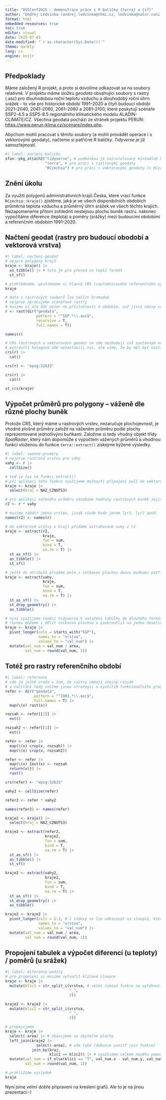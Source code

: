 ```yaml
---
title: "OSSConf2025 - demonstrace práce s R balíčky {terra} a {sf}"
author: "Ondřej Ledvinka (ondrej.ledvinka@chmi.cz, ledvinka@natur.cuni.cz)"
format: html
embedded-resources: true
toc: true
editor: visual
date: 2025-07-01
date-modified: "`r as.character(Sys.Date())`"
theme: darkly
lang: cs
engine: knitr
---
```


## Předpoklady

Máme založený R projekt, a proto si dovolíme odkazovat se na soubory relativně. V projektu máme složku *geodata* obsahující soubory s rastry (.asc) pro dlouhodobou roční teplotu vzduchu a dlouhodobý roční úhrn srážek – to vše pro historické období 1991--2020 a čtyři budoucí období 2021--2040, 2041--2060, 2061--2080 a 2081--2100, které poskytují scénáře SSP2-4.5 a SSP5-8.5 regionálního klimatického modelu ALADIN-CLIMATE/CZ. Všechna geodata pochází ze stránek projektu PERUN: <https://www.perun-klima.cz/scenare/index.php>.

Abychom mohli pracovat s těmito soubory (a mohli provádět operace i s vektorovými geodaty), načteme si patřičné R balíčky. *Tidyverse* je již samozřejmostí.

```r
#| label: nacteni-balicku
xfun::pkg_attach2("tidyverse", # podmínkou je nainstalovaný minimálně balíček xfun
                  "terra", # pro práci s rastrovými geodaty
                  "RCzechia") # pro práci s vektorovými geodaty (s RCzechia se automaticky načítá i balíček sf); pozor! předpokládá se dobré připojení k internetu kvůli stahování vektorových vrstev
```

## Znění úkolu

Za využití polygonů administrativních krajů Česka, které vrací funkce `RCzechia::kraje()` zjistěme, jaká je ve všech disponibilních obdobích průměrná teplota vzduchu a průměrný úhrn srážek ve všech těchto krajích. Nezapomeneme přitom zohlednit nestejnou plochu buněk rastru. nakonec vypočítáme diference (teplota) a poměry (srážky) mezi budoucími obdobími a referenčním obdobím 1991-2020.

## Načtení geodat (rastry pro budoucí obodobí a vektorová vrstva)

```r
#| label: nacteni-geodat
# nejpre polygony krajů
kraje <- kraje() |> 
  as_tibble() |> # toto je pro převod na lepší formát
  st_sf()

# prohlédneme, povšimneme si hlavně CRS (souřadnicového referenčního systému)
kraje

# data z rastrových souborů lze načíst hromadně
# nejprve zpracujeme scénářové rastry
# musíme si ale dát pozor na příslušnosti k obdobím, což jistí názvy vrstev
r <- rast(dir("geodata",
              pattern = "^SSP.*\\.asc$",
              recursive = T,
              full.names = T))

names(r)

# CRS rastrových a vektorových geodat se zde neshodují což současným verzím balíčku terra již nevadí
# ostravští kolegové zde nenastavili nic, ale víme, že by měl být nastaven EPSG:32633
crs(r) |> 
  cat()

crs(r) <- "epsg:32633"

crs(r) |> 
  cat()

st_crs(kraje)
```

## Výpočet průměrů pro polygony – váženě dle různé plochy buněk

Protože CRS, který máme u rastrových vrstev, nezaručuje plochojevnost, je vhodné plošné průměry založit na váženém průměru podle plochy reprezentované jednotlivými buňkami. Založme si tedy vhodný objekt třídy *SpatRaster*, který nám dopomůže s výpočtem vážených průměrů a vhodnou funkcí vloženou do funkce `terra::extract()` získejme kýžené výsledky.

```r
#| label: vazene-prumery
# nejprve rastrová vrstva pro váhy
vahy <- r |> 
  cellSize()

# teď je čas na funkci extract()
# při aplikaci této funkce využijeme možnosti připojení polí do vektorové vrstvy s kraji
kraje <- kraje |> 
  select(kraj = NAZ_CZNUTS3)

# pro aplikaci váženého průměru násobíme hodnoty rastrových buněk jejich plochou
r2 <- r * vahy

# musíme zdědit jména vrstev, jinak všude bude jenom lyr1, lyr2 apod.
names(r2) <- names(r)

# do vektorové vrstvy s kraji přidáme extrahované sumy z r2
kraje <- extract(r2,
                 kraje,
                 fun = sum,
                 bind = T,
                 na.rm = T) |> 
  st_as_sf() |> 
  as_tibble() |> 
  st_sf()

# ještě do atributů přidáme pole s celkovou plochou danou buňkami patřícími do polygonů
kraje <- extract(vahy,
                 kraje,
                 fun = sum,
                 bind = T,
                 na.rm = T) |> 
  st_as_sf() |> 
  st_drop_geometry() |> 
  as_tibble()

# nyní využijeme funkcí tidyverse k natažení tabulky do dlouhého formátu
# rovnou můžeme i dělit celkovou plochou a zaokrouhlit na jedno desetinné místo
kraje <- kraje |> 
  pivot_longer(cols = starts_with("SSP"),
               names_to = "vrstva",
               values_to = "val_num") |> 
  mutate(val_num = val_num / area,
         val_num = round(val_num, 1))
```

## Totéž pro rastry referenčního období

```r
#| label: reference
# zde je ještě zrada v tom, že rastry nemají stejný rozsah
# u načítání tedy volíme jinou strategii s využitím funkcionálního programování
refer <- dir("geodata",
             pattern = "^1991.*\\.asc$",
             full.names = T) |> 
  map(\(x) rast(x))

rozsah <- refer[[2]] |> 
  ext()

rozsah2 <- refer[[1]] |> 
  ext()

refer <- refer |> 
  map(\(x) crop(x, rozsah)) |> 
  map(\(x) crop(x, rozsah2))

refer <- refer |> 
  map(\(x) {ext(x) <- rozsah
  return(x)}) |> 
  rast()

crs(refer) <- "epsg:32633"

vahy2 <- cellSize(refer)

refer2 <- refer * vahy2

names(refer2) <- names(refer)

kraje2 <- kraje() |> 
  select(kraj = NAZ_CZNUTS3)

kraje2 <- extract(refer2,
                  kraje2,
                  fun = sum,
                  bind = T,
                  na.rm = T) |> 
  st_as_sf() |> 
  as_tibble() |> 
  st_sf()

kraje2 <- extract(vahy2,
                  kraje2,
                  fun = sum,
                  bind = T,
                  na.rm = T) |> 
  st_as_sf() |> 
  st_drop_geometry() |> 
  as_tibble()

kraje2 <- kraje2 |> 
  pivot_longer(cols = 2:3, # i indexy se lze odkazovat na sloupce, které mají být nataženy (vhodné, pokud se nám nechce psát dlouhé názvy)
               names_to = "vrstva",
               values_to = "val_num") |> 
  mutate(val_num = val_num / area,
         val_num = round(val_num, 1))
```

## Propojení tabulek a výpočet diferencí (u teploty) / poměrů (u srážek)

```r
#| label: diference-podily
# pro propojení si musíme vytvořit klíčové sloupce
kraje <- kraje |> 
  mutate(klic1 = str_split_i(vrstva, # velmi šiková funkce na vytáhnutí části textu
                             "_",
                             2))

kraje2 <- kraje2 |> 
  mutate(klic2 = str_split_i(vrstva,
                             "_",
                             2))

# propojujeme
kraje <- kraje |> 
  select(-area) |> # zbavujeme se zbytečné plochy
  left_join(kraje2 |> 
              select(-area), # zde také (dokonce uvnitř join funkce)
            join_by(kraj,
                    klic1 == klic2)) |> # využíváme celkem nového pomocníka join_by()
  mutate(val_num = if_else(klic1 == "T", val_num.x - val_num.y, val_num.x / val_num.y * 100), # lze nastavit i podmínku ve funkci mutate()
         val_num = round(val_num, 1)) 

# prohlížíme výsledek
kraje
```

Nyní jsme velmi dobře připraveni na kreslení grafů. Ale to je na jinou prezentaci:-)
